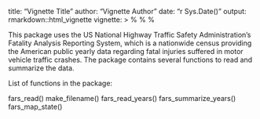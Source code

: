 title: "Vignette Title" author: "Vignette Author" date: "r Sys.Date()" output: rmarkdown::html_vignette vignette: > %\VignetteIndexEntry{Vignette Title} %\VignetteEngine{knitr::rmarkdown} %\VignetteEncoding{UTF-8}

This package uses the US National Highway Traffic Safety Administration's Fatality Analysis Reporting System, which is a nationwide census providing the American public yearly data regarding fatal injuries suffered in motor vehicle traffic crashes. The package contains several functions to read and summarize the data.

List of functions in the package:

fars_read() 
make_filename() 
fars_read_years() 
fars_summarize_years() 
fars_map_state()

